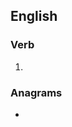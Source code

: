 ==English==

===Verb===
{{head|en|verb form}}

# {{en-third-person singular of|clabber}}

===Anagrams===
* {{anagrams|en|Scrabble|cabblers|crabbles|scrabble}}